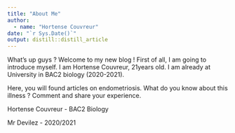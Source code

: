 ```yaml
---
title: "About Me"
author:
  - name: "Hortense Couvreur" 
date: "`r Sys.Date()`"
output: distill::distill_article
---
```

What’s up guys ? Welcome to my new blog ! 
First of all, I am going to introduce myself. I am Hortense Couvreur, 21years old. I am already at University in BAC2 biology (2020-2021).

Here, you will found articles on endometriosis. What do you know about this illness ? Comment and share your experience. 


Hortense Couvreur - BAC2 Biology 

Mr Devilez - 2020/2021


